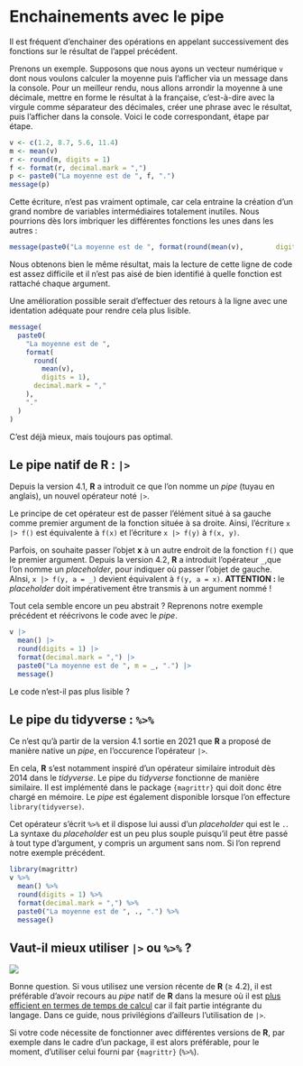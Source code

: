# Enchainements avec le pipe {#sec-pipe}

Il est fréquent d'enchainer des opérations en appelant successivement des fonctions sur le résultat de l'appel précédent.

Prenons un exemple. Supposons que nous ayons un vecteur numérique `v` dont nous voulons calculer la moyenne puis l'afficher via un message dans la console. Pour un meilleur rendu, nous allons arrondir la moyenne à une décimale, mettre en forme le résultat à la française, c'est-à-dire avec la virgule comme séparateur des décimales, créer une phrase avec le résultat, puis l'afficher dans la console. Voici le code correspondant, étape par étape.

```r
v <- c(1.2, 8.7, 5.6, 11.4)
m <- mean(v)
r <- round(m, digits = 1)
f <- format(r, decimal.mark = ",")
p <- paste0("La moyenne est de ", f, ".")
message(p)
```

Cette écriture, n'est pas vraiment optimale, car cela entraine la création d'un grand nombre de variables intermédiaires totalement inutiles. Nous pourrions dès lors imbriquer les différentes fonctions les unes dans les autres :

```r
message(paste0("La moyenne est de ", format(round(mean(v),        digits = 1), decimal.mark = ","), "."))
```

Nous obtenons bien le même résultat, mais la lecture de cette ligne de code est assez difficile et il n'est pas aisé de bien identifié à quelle fonction est rattaché chaque argument.

Une amélioration possible serait d'effectuer des retours à la ligne avec une identation adéquate pour rendre cela plus lisible.

```r
message(
  paste0(
    "La moyenne est de ", 
    format(
      round(
        mean(v), 
        digits = 1), 
      decimal.mark = ","
    ),
    "."
  )
)
```

C'est déjà mieux, mais toujours pas optimal.

## Le pipe natif de R : `|>`

Depuis la version 4.1, **R** a introduit ce que l'on nomme un *pipe* (tuyau en anglais), un nouvel opérateur noté `|>`.

Le principe de cet opérateur est de passer l'élément situé à sa gauche comme premier argument de la fonction située à sa droite. Ainsi, l'écriture `x |> f()` est équivalente à `f(x)` et l'écriture `x |> f(y)` à `f(x, y)`.

Parfois, on souhaite passer l'objet **x** à un autre endroit de la fonction `f()` que le premier argument. Depuis la version 4.2, **R** a introduit l'opérateur `_`,que l'on nomme un *placeholder*, pour indiquer où passer l'objet de gauche. AInsi, `x |> f(y, a = _)` devient équivalent à `f(y, a = x)`. **ATTENTION :** le *placeholder* doit impérativement être transmis à un argument nommé !

Tout cela semble encore un peu abstrait ? Reprenons notre exemple précédent et réécrivons le code avec le *pipe*.

```r
v |> 
  mean() |> 
  round(digits = 1) |> 
  format(decimal.mark = ",") |> 
  paste0("La moyenne est de ", m = _, ".") |> 
  message()
```

Le code n'est-il pas plus lisible ?

## Le pipe du tidyverse : `%>%`

Ce n'est qu'à partir de la version 4.1 sortie en 2021 que **R** a proposé de manière native un *pipe*, en l'occurence l'opérateur `|>`.

En cela, **R** s'est notamment inspiré d'un opérateur similaire introduit dès 2014 dans le *tidyverse*. Le pipe du *tidyverse* fonctionne de manière similaire. Il est implémenté dans le package `{magrittr}` qui doit donc être chargé en mémoire. Le *pipe* est également disponible lorsque l'on effecture `library(tidyverse)`.

Cet opérateur s'écrit `%>%` et il dispose lui aussi d'un *placeholder* qui est le `.`. La syntaxe du *placeholder* est un peu plus souple puisqu'il peut être passé à tout type d'argument, y compris un argument sans nom. Si l'on reprend notre exemple précédent.

```r
library(magrittr)
v %>% 
  mean() %>%
  round(digits = 1) %>%
  format(decimal.mark = ",") %>%
  paste0("La moyenne est de ", ., ".") %>%
  message()
```

## Vaut-il mieux utiliser `|>` ou `%>%` ?

![](ressources/native_pipe_vs_magrittr.jpg)

Bonne question. Si vous utilisez une version récente de **R** (≥ 4.2), il est préférable d'avoir recours au *pipe* natif de **R** dans la mesure où il est [plus efficient en termes de temps de calcul](https://michaelbarrowman.co.uk/post/the-new-base-pipe/) car il fait partie intégrante du langage. Dans ce guide, nous privilégions d'ailleurs l'utilisation de `|>`.

Si votre code nécessite de fonctionner avec différentes versions de **R**, par exemple dans le cadre d'un package, il est alors préférable, pour le moment, d'utiliser celui fourni par `{magrittr}` (`%>%`).
